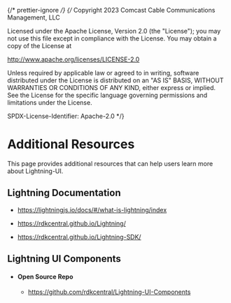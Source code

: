 ﻿{/* prettier-ignore */}
{/*
Copyright 2023 Comcast Cable Communications Management, LLC

Licensed under the Apache License, Version 2.0 (the "License");
you may not use this file except in compliance with the License.
You may obtain a copy of the License at

http://www.apache.org/licenses/LICENSE-2.0

Unless required by applicable law or agreed to in writing, software
distributed under the License is distributed on an "AS IS" BASIS,
WITHOUT WARRANTIES OR CONDITIONS OF ANY KIND, either express or implied.
See the License for the specific language governing permissions and
limitations under the License.

SPDX-License-Identifier: Apache-2.0
\*/}


<Meta title="Docs/Lightning Resources" />

# Additional Resources

This page provides additional resources that can help users learn more about Lightning-UI.

## Lightning Documentation

- https://lightningjs.io/docs/#/what-is-lightning/index

- https://rdkcentral.github.io/Lightning/

- https://rdkcentral.github.io/Lightning-SDK/

## Lightning UI Components

- #### Open Source Repo
  - https://github.com/rdkcentral/Lightning-UI-Components
